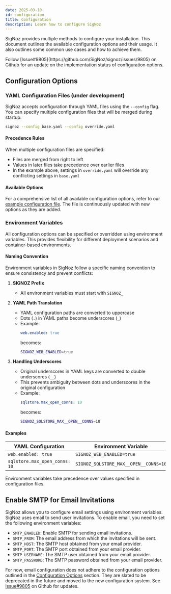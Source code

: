 ```yaml
---
date: 2025-03-10
id: configuration
title: Configuration
description: Learn how to configure SigNoz
---
```


SigNoz provides multiple methods to configure your installation. This document outlines the available configuration options and their usage. It also outlines some common use cases and how to achieve them.

<Admonition type="info">
Follow [Issue#9805](https://github.com/SigNoz/signoz/issues/9805) on Github for an update on the implementation status of configuration options.
</Admonition>

## Configuration Options
### YAML Configuration Files (under development)

SigNoz accepts configuration through YAML files using the `--config` flag. You can specify multiple configuration files that will be merged during startup:

```bash
signoz --config base.yaml --config override.yaml
```
 
#### Precedence Rules

When multiple configuration files are specified:
- Files are merged from right to left
- Values in later files take precedence over earlier files
- In the example above, settings in `override.yaml` will override any conflicting settings in `base.yaml`

#### Available Options

For a comprehensive list of all available configuration options, refer to our [example configuration file](https://github.com/SigNoz/signoz/blob/main/conf/example.yaml). The file is continuously updated with new options as they are added.

### Environment Variables

All configuration options can be specified or overridden using environment variables. This provides flexibility for different deployment scenarios and container-based environments.

#### Naming Convention

Environment variables in SigNoz follow a specific naming convention to ensure consistency and prevent conflicts:

1. **SIGNOZ Prefix**
   - All environment variables must start with `SIGNOZ_`

2. **YAML Path Translation**
   - YAML configuration paths are converted to uppercase
   - Dots (`.`) in YAML paths become underscores (`_`)
   - Example:
     ```yaml
     web.enabled: true
     ```
     becomes:
     ```bash
     SIGNOZ_WEB_ENABLED=true
     ```

3. **Handling Underscores**
   - Original underscores in YAML keys are converted to double underscores (`__`)
   - This prevents ambiguity between dots and underscores in the original configuration
   - Example:
     ```yaml
     sqlstore.max_open_conns: 10
     ```
     becomes:
     ```bash
     SIGNOZ_SQLSTORE_MAX__OPEN__CONNS=10
     ```

#### Examples

| YAML Configuration | Environment Variable |
|-------------------|---------------------|
| `web.enabled: true` | `SIGNOZ_WEB_ENABLED=true` |
| `sqlstore.max_open_conns: 10` | `SIGNOZ_SQLSTORE_MAX__OPEN__CONNS=10` |

Environment variables take precedence over values specified in configuration files.

## Enable SMTP for Email Invitations

SigNoz allows you to configure email settings using environment variables. SigNoz uses email to send user invitations. To enable email, you need to set the following environment variables:

- `SMTP_ENABLED`: Enable SMTP for sending email invitations.
- `SMTP_FROM`: The email address from which the invitations will be sent.
- `SMTP_HOST`: The SMTP host obtained from your email provider.
- `SMTP_PORT`: The SMTP port obtained from your email provider.
- `SMTP_USERNAME`: The SMTP user obtained from your email provider.
- `SMTP_PASSWORD`: The SMTP password obtained from your email provider.

<Admonition type="warning">

For now, email configuration does not adhere to the configuration options outlined in the [Configuration Options](#configuration-options) section. They are slated to be deprecated in the future and moved to the new configuration system. See [Issue#9805](https://github.com/SigNoz/signoz/issues/9805) on Github for updates.

</Admonition>


